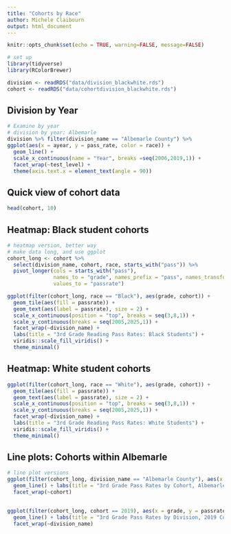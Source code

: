 ```yaml
---
title: "Cohorts by Race"
author: Michele Claibourn
output: html_document
---
```


```r
knitr::opts_chunk$set(echo = TRUE, warning=FALSE, message=FALSE)
```

```r
# set up
library(tidyverse)
library(RColorBrewer)

division <- readRDS("data/division_blackwhite.rds")
cohort <- readRDS("data/cohortdivision_blackwhite.rds")
```

## Division by Year
```r
# Examine by year
# division by year: Albemarle
division %>% filter(division_name == "Albemarle County") %>% 
ggplot(aes(x = ayear, y = pass_rate, color = race)) +
  geom_line() + 
  scale_x_continuous(name = "Year", breaks =seq(2006,2019,1)) +
  facet_wrap(~test_level) +
  theme(axis.text.x = element_text(angle = 90))
```

## Quick view of cohort data
```r
head(cohort, 10)
```

## Heatmap: Black student cohorts
```r
# heatmap version, better way
# make data long, and use ggplot
cohort_long <- cohort %>% 
  select(division_name, cohort, race, starts_with("pass")) %>% 
  pivot_longer(cols = starts_with("pass"), 
               names_to = "grade", names_prefix = "pass", names_transform = list(grade = as.integer),
               values_to = "passrate")

ggplot(filter(cohort_long, race == "Black"), aes(grade, cohort)) +
  geom_tile(aes(fill = passrate)) +
  geom_text(aes(label = passrate), size = 2) +
  scale_x_continuous(position = "top", breaks = seq(3,8,1)) +
  scale_y_continuous(breaks = seq(2005,2025,1)) +
  facet_wrap(~division_name) +
  labs(title = "3rd Grade Reading Pass Rates: Black Students") + 
  viridis::scale_fill_viridis() +
  theme_minimal()
```

## Heatmap: White student cohorts
```r
ggplot(filter(cohort_long, race == "White"), aes(grade, cohort)) +
  geom_tile(aes(fill = passrate)) +
  geom_text(aes(label = passrate), size = 2) +
  scale_x_continuous(position = "top", breaks = seq(3,8,1)) +
  scale_y_continuous(breaks = seq(2005,2025,1)) +
  facet_wrap(~division_name) +
  labs(title = "3rd Grade Reading Pass Rates: White Students") + 
  viridis::scale_fill_viridis() +
  theme_minimal()
```

## Line plots: Cohorts within Albemarle
```r
# line plot versions
ggplot(filter(cohort_long, division_name == "Albemarle County"), aes(x = grade, y = passrate, color = race)) +
  geom_line() + labs(title = "3rd Grade Pass Rates by Cohort, Albemarle County") + 
  facet_wrap(~cohort)
```

## 
```r
ggplot(filter(cohort_long, cohort == 2019), aes(x = grade, y = passrate, color = race)) +
  geom_line() + labs(title = "3rd Grade Pass Rates by Division, 2019 Cohort") +
  facet_wrap(~division_name)
```